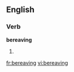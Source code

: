 ==English==

===Verb===
'''bereaving'''

# {{present participle of|[[bereave]]}}

[[fr:bereaving]]
[[vi:bereaving]]